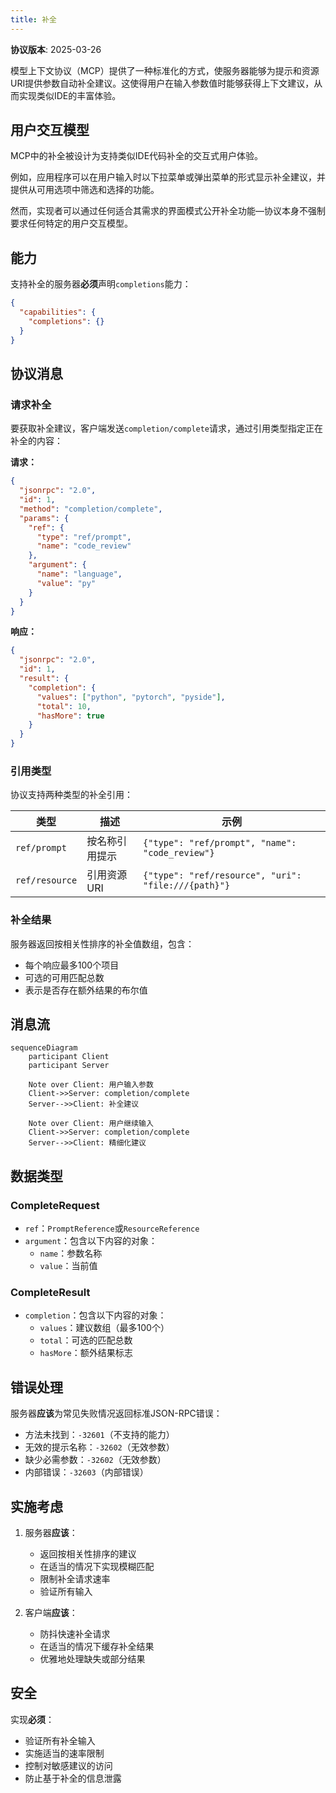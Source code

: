 ```yaml
---
title: 补全
---
```


<Info>**协议版本**: 2025-03-26</Info>

模型上下文协议（MCP）提供了一种标准化的方式，使服务器能够为提示和资源URI提供参数自动补全建议。这使得用户在输入参数值时能够获得上下文建议，从而实现类似IDE的丰富体验。

## 用户交互模型

MCP中的补全被设计为支持类似IDE代码补全的交互式用户体验。

例如，应用程序可以在用户输入时以下拉菜单或弹出菜单的形式显示补全建议，并提供从可用选项中筛选和选择的功能。

然而，实现者可以通过任何适合其需求的界面模式公开补全功能&mdash;协议本身不强制要求任何特定的用户交互模型。

## 能力

支持补全的服务器**必须**声明`completions`能力：

```json
{
  "capabilities": {
    "completions": {}
  }
}
```

## 协议消息

### 请求补全

要获取补全建议，客户端发送`completion/complete`请求，通过引用类型指定正在补全的内容：

**请求：**

```json
{
  "jsonrpc": "2.0",
  "id": 1,
  "method": "completion/complete",
  "params": {
    "ref": {
      "type": "ref/prompt",
      "name": "code_review"
    },
    "argument": {
      "name": "language",
      "value": "py"
    }
  }
}
```

**响应：**

```json
{
  "jsonrpc": "2.0",
  "id": 1,
  "result": {
    "completion": {
      "values": ["python", "pytorch", "pyside"],
      "total": 10,
      "hasMore": true
    }
  }
}
```

### 引用类型

协议支持两种类型的补全引用：

| 类型 | 描述 | 示例 |
| -------------- | --------------------------- | --------------------------------------------------- |
| `ref/prompt` | 按名称引用提示 | `{"type": "ref/prompt", "name": "code_review"}` |
| `ref/resource` | 引用资源URI | `{"type": "ref/resource", "uri": "file:///{path}"}` |

### 补全结果

服务器返回按相关性排序的补全值数组，包含：

- 每个响应最多100个项目
- 可选的可用匹配总数
- 表示是否存在额外结果的布尔值

## 消息流

```mermaid
sequenceDiagram
    participant Client
    participant Server

    Note over Client: 用户输入参数
    Client->>Server: completion/complete
    Server-->>Client: 补全建议

    Note over Client: 用户继续输入
    Client->>Server: completion/complete
    Server-->>Client: 精细化建议
```

## 数据类型

### CompleteRequest

- `ref`：`PromptReference`或`ResourceReference`
- `argument`：包含以下内容的对象：
  - `name`：参数名称
  - `value`：当前值

### CompleteResult

- `completion`：包含以下内容的对象：
  - `values`：建议数组（最多100个）
  - `total`：可选的匹配总数
  - `hasMore`：额外结果标志

## 错误处理

服务器**应该**为常见失败情况返回标准JSON-RPC错误：

- 方法未找到：`-32601`（不支持的能力）
- 无效的提示名称：`-32602`（无效参数）
- 缺少必需参数：`-32602`（无效参数）
- 内部错误：`-32603`（内部错误）

## 实施考虑

1. 服务器**应该**：

   - 返回按相关性排序的建议
   - 在适当的情况下实现模糊匹配
   - 限制补全请求速率
   - 验证所有输入

2. 客户端**应该**：
   - 防抖快速补全请求
   - 在适当的情况下缓存补全结果
   - 优雅地处理缺失或部分结果

## 安全

实现**必须**：

- 验证所有补全输入
- 实施适当的速率限制
- 控制对敏感建议的访问
- 防止基于补全的信息泄露
